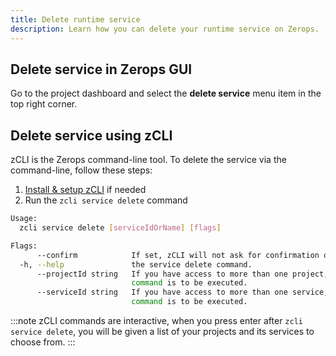 ```yaml
---
title: Delete runtime service
description: Learn how you can delete your runtime service on Zerops.
---
```


## Delete service in Zerops GUI

Go to the project dashboard and select the **delete service** menu item in the top right corner.

## Delete service using zCLI

zCLI is the Zerops command-line tool. To delete the service via the command-line, follow these steps:

1. [Install & setup zCLI](/references/cli) if needed
2. Run the `zcli service delete` command

```sh
Usage:
  zcli service delete [serviceIdOrName] [flags]

Flags:
      --confirm            If set, zCLI will not ask for confirmation of destructive operations.
  -h, --help               the service delete command.
      --projectId string   If you have access to more than one project, you must specify the project ID for which the
                           command is to be executed.
      --serviceId string   If you have access to more than one service, you must specify the service ID for which the
                           command is to be executed.
```
:::note
zCLI commands are interactive, when you press enter after `zcli service delete`, you will be given a list of your projects and its services to choose from.
:::
